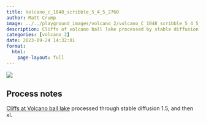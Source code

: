 ```yaml
---
title: Volcano_c_1048_scribble_5_4_5_2760
author: Matt Crump
image: ../../playground_images/volcano_2/volcano_C_1048_scribble_5_4_5_2760.jpeg
description: Cliffs of volcano ball lake processed by stable diffusion
categories: [volcano_2]
date: 2023-09-24 14:32:01
format:
  html:
    page-layout: full
---
```


![](../../playground_images/volcano_2/volcano_C_1048_scribble_5_4_5_2760.jpeg)

## Process notes

[Cliffs at Volcano ball lake](https://www.crumplab.com/things/things/commissions/The_Cliffs_Of_Volcano_Ball_Lake.html) processed through stable diffusion 1.5, and then xl.

